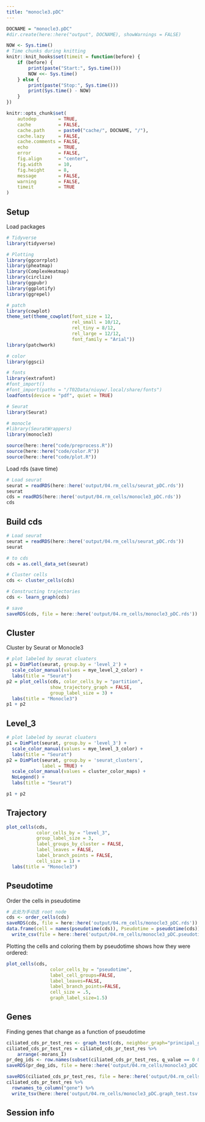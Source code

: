 ```yaml
---
title: "monocle3.pDC"
---
```


```r
DOCNAME = "monocle3.pDC"
#dir.create(here::here("output", DOCNAME), showWarnings = FALSE)

NOW <- Sys.time()
# Time chunks during knitting
knitr::knit_hooks$set(timeit = function(before) {
    if (before) {
        print(paste("Start:", Sys.time()))
        NOW <<- Sys.time()
    } else {
        print(paste("Stop:", Sys.time()))
        print(Sys.time() - NOW)
    }
})

knitr::opts_chunk$set(
    autodep        = TRUE,
    cache          = FALSE,
    cache.path     = paste0("cache/", DOCNAME, "/"),
    cache.lazy     = FALSE, 
    cache.comments = FALSE,
    echo           = TRUE,
    error          = FALSE,
    fig.align      = "center",
    fig.width      = 10,
    fig.height     = 8,
    message        = FALSE,
    warning        = FALSE,
    timeit         = TRUE
)
```

## Setup

Load packages

```r
# Tidyverse
library(tidyverse)

# Plotting
library(ggcorrplot)
library(pheatmap)
library(ComplexHeatmap)
library(circlize)
library(ggpubr)
library(ggplotify)
library(ggrepel)

# patch
library(cowplot)
theme_set(theme_cowplot(font_size = 12,
                        rel_small = 10/12,
                        rel_tiny = 8/12,
                        rel_large = 12/12,
                        font_family = "Arial"))
library(patchwork)

# color
library(ggsci)

# fonts
library(extrafont)
#font_import()
#font_import(paths = "/T02Data/niuyw/.local/share/fonts")
loadfonts(device = "pdf", quiet = TRUE)

# Seurat
library(Seurat)

# monocle
#library(SeuratWrappers)
library(monocle3)
```

```r
source(here::here("code/preprocess.R"))
source(here::here("code/color.R"))
source(here::here("code/plot.R"))
```

Load rds (save time)

```r
# Load seurat
seurat = readRDS(here::here('output/04.rm_cells/seurat_pDC.rds'))
seurat
cds = readRDS(here::here('output/04.rm_cells/monocle3_pDC.rds'))
cds
```

## Build cds

```r
# Load seurat
seurat = readRDS(here::here('output/04.rm_cells/seurat_pDC.rds'))
seurat

# to cds
cds = as.cell_data_set(seurat)

# Cluster cells
cds <- cluster_cells(cds)

# Constructing trajectories
cds <- learn_graph(cds)

# save
saveRDS(cds, file = here::here('output/04.rm_cells/monocle3_pDC.rds'))
```

## Cluster

Cluster by Seurat or Monocle3

```r
# plot labeled by seurat cluaters
p1 = DimPlot(seurat, group.by = 'level_2') +
  scale_color_manual(values = mye_level_2_color) +
  labs(title = "Seurat")
p2 = plot_cells(cds, color_cells_by = "partition",
                show_trajectory_graph = FALSE,
                group_label_size = 3) +
  labs(title = "Monocle3")
p1 + p2
```

## Level_3

```r
# plot labeled by seurat cluaters
p1 = DimPlot(seurat, group.by = 'level_3') +
  scale_color_manual(values = mye_level_3_color) +
  labs(title = "Seurat")
p2 = DimPlot(seurat, group.by = 'seurat_clusters',
             label = TRUE) +
  scale_color_manual(values = cluster_color_maps) +
  NoLegend() +
  labs(title = "Seurat")

p1 + p2
```

## Trajectory

```r
plot_cells(cds,
           color_cells_by = "level_3",
           group_label_size = 3,
           label_groups_by_cluster = FALSE,
           label_leaves = FALSE,
           label_branch_points = FALSE,
           cell_size = 1) +
  labs(title = "Monocle3")
```

## Pseudotime

Order the cells in pseudotime

```r
# 此处为手动选 root node
cds <- order_cells(cds)
saveRDS(cds, file = here::here('output/04.rm_cells/monocle3_pDC.rds'))
data.frame(cell = names(pseudotime(cds)), Pseudotime = pseudotime(cds)) %>%
  write_csv(file = here::here('output/04.rm_cells/monocle3_pDC.pseudotime.csv'))
```

Plotting the cells and coloring them by pseudotime shows how they were ordered:

```r
plot_cells(cds,
                color_cells_by = "pseudotime",
                label_cell_groups=FALSE,
                label_leaves=FALSE,
                label_branch_points=FALSE,
                cell_size = .5,
                graph_label_size=1.5)
```

## Genes

Finding genes that change as a function of pseudotime

```r
ciliated_cds_pr_test_res <- graph_test(cds, neighbor_graph="principal_graph", cores=8)
ciliated_cds_pr_test_res = ciliated_cds_pr_test_res %>%
    arrange(-morans_I)
pr_deg_ids <- row.names(subset(ciliated_cds_pr_test_res, q_value == 0 & morans_I > 0.25))
saveRDS(pr_deg_ids, file = here::here('output/04.rm_cells/monocle3_pDC.pr_deg_ids.rds'))

saveRDS(ciliated_cds_pr_test_res, file = here::here('output/04.rm_cells/monocle3_pDC.graph_test.rds'))
ciliated_cds_pr_test_res %>%
  rownames_to_column("gene") %>% 
  write_tsv(here::here('output/04.rm_cells/monocle3_pDC.graph_test.tsv'))
```

## Session info

